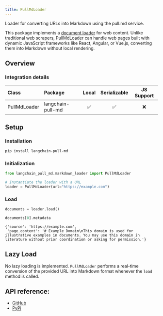 ```yaml
---
title: PullMdLoader
---
```


Loader for converting URLs into Markdown using the pull.md service.

This package implements a [document loader](/oss/javascript/concepts/document_loaders/) for web content. Unlike traditional web scrapers, PullMdLoader can handle web pages built with dynamic JavaScript frameworks like React, Angular, or Vue.js, converting them into Markdown without local rendering.

## Overview
### Integration details

| Class | Package | Local | Serializable | JS Support |
| :--- | :--- | :---: | :---: | :---: |
| PullMdLoader | langchain-pull-md | ✅ | ✅ | ❌ |


## Setup

### Installation

```bash
pip install langchain-pull-md
```

### Initialization


```python
from langchain_pull_md.markdown_loader import PullMdLoader

# Instantiate the loader with a URL
loader = PullMdLoader(url="https://example.com")
```

### Load


```python
documents = loader.load()
```


```python
documents[0].metadata
```



```output
{'source': 'https://example.com',
 'page_content': '# Example Domain\nThis domain is used for illustrative examples in documents. You may use this domain in literature without prior coordination or asking for permission.'}
```


## Lazy Load

No lazy loading is implemented. `PullMdLoader` performs a real-time conversion of the provided URL into Markdown format whenever the `load` method is called.

## API reference:

- [GitHub](https://github.com/chigwell/langchain-pull-md)
- [PyPi](https://pypi.org/project/langchain-pull-md/)
